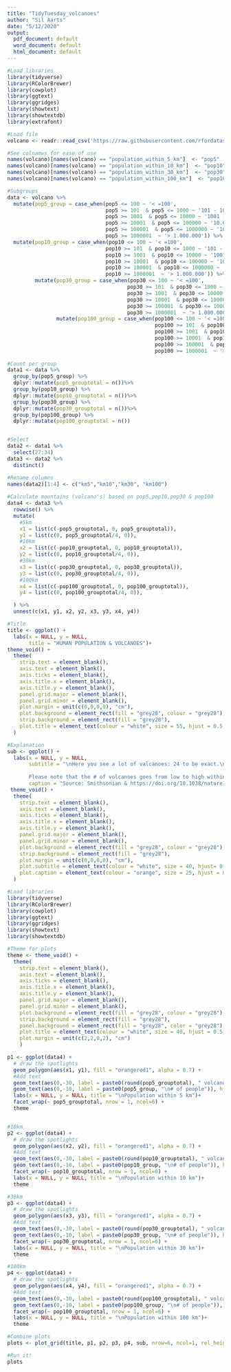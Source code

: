 ```yaml
---
title: "TidyTuesday_volcanoes"
author: "Sil Aarts"
date: "5/12/2020"
output:
  pdf_document: default
  word_document: default
  html_document: default
---
```



```r
#Load libraries
library(tidyverse)
library(RColorBrewer)
library(cowplot)
library(ggtext)
library(ggridges)
library(showtext)
library(showtextdb)
library(extrafont)
```


```r
#Load file
volcano <- readr::read_csv('https://raw.githubusercontent.com/rfordatascience/tidytuesday/master/data/2020/2020-05-12/volcano.csv')

#See colnamws for ease of use 
names(volcano)[names(volcano) == "population_within_5_km"]  <- "pop5" 
names(volcano)[names(volcano) == "population_within_10_km"]  <- "pop10" 
names(volcano)[names(volcano) == "population_within_30_km"]  <- "pop30" 
names(volcano)[names(volcano) == "population_within_100_km"]  <- "pop100"

#Subgroups
data <- volcano %>%
  mutate(pop5_group = case_when(pop5 <= 100 ~ '< =100',
                                pop5 >= 101  & pop5 <= 1000 ~ '101 - 1000',
                                pop5 >= 1001  & pop5 <= 10000 ~ '1001 - 10.000',
                                pop5 >= 10001  & pop5 <= 100000 ~ '10.001 - 100.000',
                                pop5 >= 100001  & pop5 <= 1000000 ~ '100.001 - 1.000.000',
                                pop5 >= 1000001  ~ '> 1.000.000')) %>%
  mutate(pop10_group = case_when(pop10 <= 100 ~ '< =100',
                                pop10 >= 101  & pop10 <= 1000 ~ '101 - 1000',
                                pop10 >= 1001  & pop10 <= 10000 ~ '1001 - 10.000',
                                pop10 >= 10001  & pop10 <= 100000 ~ '10.001 - 100.000',
                                pop10 >= 100001  & pop10 <= 1000000 ~ '100.001 - 1.000.000',
                                pop10 >= 1000001  ~ '> 1.000.000')) %>%
         mutate(pop30_group = case_when(pop30 <= 100 ~ '< =100',
                                       pop30 >= 101  & pop30 <= 1000 ~ '101 - 1000',
                                       pop30 >= 1001  & pop30 <= 10000 ~ '1001 - 10.000',
                                       pop30 >= 10001  & pop30 <= 100000 ~ '10.001 - 100.000',
                                       pop30 >= 100001  & pop30 <= 1000000 ~ '100.001 - 1.000.000',
                                       pop30 >= 1000001  ~ '> 1.000.000')) %>%
                mutate(pop100_group = case_when(pop100 <= 100 ~ '< =100',
                                                pop100 >= 101  & pop100 <= 1000 ~ '101 - 1000',
                                                pop100 >= 1001  & pop100 <= 10000 ~ '1001 - 10.000',
                                                pop100 >= 10001  & pop100 <= 100000 ~ '10.001 - 100.000',
                                                pop100 >= 100001  & pop100 <= 1000000 ~ '100.001 - 1.000.000',
                                                pop100 >= 1000001  ~ '> 1.000.000'))
                       
#Count per group
data1 <- data %>%
  group_by(pop5_group) %>%
  dplyr::mutate(pop5_grouptotal = n())%>%
  group_by(pop10_group) %>%
  dplyr::mutate(pop10_grouptotal = n())%>%
  group_by(pop30_group) %>%
  dplyr::mutate(pop30_grouptotal = n())%>%
  group_by(pop100_group) %>%
  dplyr::mutate(pop100_grouptotal = n())


#Select
data2 <- data1 %>%
  select(27:34)
data3 <- data2 %>%
  distinct()

#Rename columns
names(data2)[1:4] <- c("km5","km10","km30", "km100") 
         
#Calculate mountains (volcano's) based on pop5,pop10,pop30 & pop100
data4 <- data3 %>%
  rowwise() %>% 
  mutate(
    #5km
    x1 = list(c(-pop5_grouptotal, 0, pop5_grouptotal)),
    y1 = list(c(0, pop5_grouptotal/4, 0)),
    #10km
    x2 = list(c(-pop10_grouptotal, 0, pop10_grouptotal)),
    y2 = list(c(0, pop10_grouptotal/4, 0)),
    #30km
    x3 = list(c(-pop30_grouptotal, 0, pop30_grouptotal)),
    y3 = list(c(0, pop30_grouptotal/4, 0)),
    #100km
    x4 = list(c(-pop100_grouptotal, 0, pop100_grouptotal)),
    y4 = list(c(0, pop100_grouptotal/4, 0)),

  ) %>% 
  unnest(c(x1, y1, x2, y2, x3, y3, x4, y4))

#Title
title <- ggplot() +
  labs(x = NULL, y = NULL,
       title = "HUMAN POPULATION & VOLCANOES")+
theme_void() +
  theme(
    strip.text = element_blank(),
    axis.text = element_blank(),
    axis.ticks = element_blank(),
    axis.title.x = element_blank(),
    axis.title.y = element_blank(),
    panel.grid.major = element_blank(),
    panel.grid.minor = element_blank(),
    plot.margin = unit(c(0,0,0,0), "cm"),
    plot.background = element_rect(fill = "grey28", colour = "grey28"),
    strip.background = element_rect(fill = "grey28"),
    plot.title = element_text(colour = "white", size = 55, hjust = 0.5, family = "Georgia", face="bold",margin = margin(30, 0, 0, 0)),
  )

#Explanation
sub <- ggplot() +
  labs(x = NULL, y = NULL,
       subtitle = "\nHere you see a lot of valcanoes: 24 to be exact.\nThe hight of a volcano is a measure of the number of volcanoes.\nHence, a bigger volcano (i.e. triangle) is indicative for a 'higher' number of volcanoes.\nThe volcanoes are divided by population and distance.\nThe population is displayed within 5km, 10km, 30km and 100km of these volcanoes.
       
       Please note that the # of volcanoes goes from low to high within a distance,\nwhich means that the six population levels have a different build-up per distance.",
       caption = "Source: Smithsonian & https://doi.org/10.1038/nature14565 | Plot by @sil_aarts")+
 theme_void() +
  theme(
    strip.text = element_blank(),
    axis.text = element_blank(),
    axis.ticks = element_blank(),
    axis.title.x = element_blank(),
    axis.title.y = element_blank(),
    panel.grid.major = element_blank(),
    panel.grid.minor = element_blank(),
    plot.background = element_rect(fill = "grey28", colour = "grey28"),
    strip.background = element_rect(fill = "grey28"),
    plot.margin = unit(c(0,0,0,0), "cm"),
    plot.subtitle = element_text(colour = "white", size = 40, hjust= 0.5, family = "Georgia", margin = margin(10, 0, 0, 0)),
    plot.caption = element_text(colour = "orange", size = 25, hjust = 0.5, family = "Georgia", margin = margin(20, 0, 20, 0))
  )
```

```r
#Load libraries
library(tidyverse)
library(RColorBrewer)
library(cowplot)
library(ggtext)
library(ggridges)
library(showtext)
library(showtextdb)

#Theme for plots
theme <- theme_void() +
  theme(
    strip.text = element_blank(),
    axis.text = element_blank(),
    axis.ticks = element_blank(),
    axis.title.x = element_blank(),
    axis.title.y = element_blank(),
    panel.grid.major = element_blank(),
    panel.grid.minor = element_blank(),
    plot.background = element_rect(fill = "grey28", colour = "grey28"),
    strip.background = element_rect(fill = "grey28"),
    panel.background = element_rect(fill = "grey28", color = "grey28"),
    plot.title = element_text(colour = "white", size = 40, hjust = 0.5, family = "Georgia"),
    plot.margin = unit(c(2,2,0,2), "cm")
    )

p1 <- ggplot(data4) +
  # draw the spotlights
  geom_polygon(aes(x1, y1), fill = "orangered1", alpha = 0.7) +
  #Add text
  geom_text(aes(0,-30, label = paste0(round(pop5_grouptotal), " volcanoes")), hjust = 0.5,  colour = "orange", size = 10, family="Georgia") +
  geom_text(aes(0,-10, label = paste0(pop5_group, "\n# of people")), hjust = 0.5, colour = "white", size = 10, family="Georgia") +
  labs(x = NULL, y = NULL, title = "\nPopulation within 5 km")+
  facet_wrap(~ pop5_grouptotal, nrow = 1, ncol=6) +
  theme


#10km
p2 <- ggplot(data4) +
  # draw the spotlights
  geom_polygon(aes(x2, y2), fill = "orangered1", alpha = 0.7) +
  #Add text
  geom_text(aes(0,-30, label = paste0(round(pop10_grouptotal), " volcanoes")), hjust = 0.5, colour = "orange", size = 10, family="Georgia") +
  geom_text(aes(0,-10, label = paste0(pop10_group, "\n# of people")), hjust = 0.5, colour = "white", size = 10, family="Georgia") +
  facet_wrap(~ pop10_grouptotal, nrow = 1, ncol=6) +
  labs(x = NULL, y = NULL, title = "\nPopulation within 10 km")+
  theme

#30km
p3 <- ggplot(data4) +
  # draw the spotlights
  geom_polygon(aes(x3, y3), fill = "orangered1", alpha = 0.7) +
  #Add text
  geom_text(aes(0,-30, label = paste0(round(pop30_grouptotal), " volcanoes")), hjust = 0.5, colour = "orange", size = 10, family="Georgia") +
  geom_text(aes(0,-10, label = paste0(pop30_group, "\n# of people")), hjust = 0.5, colour = "white", size = 10, family="Georgia") +
  facet_wrap(~ pop30_grouptotal, nrow = 1, ncol=6) +
  labs(x = NULL, y = NULL, title = "\nPopulation within 30 km")+
  theme

#100km
p4 <- ggplot(data4) +
  # draw the spotlights
  geom_polygon(aes(x4, y4), fill = "orangered1", alpha = 0.7) +
  #Add text
  geom_text(aes(0,-30, label = paste0(round(pop100_grouptotal), " volcanoes")), hjust = 0.5, colour = "orange", size = 10, family="Georgia") +
  geom_text(aes(0,-10, label = paste0(pop100_group, "\n# of people")), hjust = 0.5, colour = "white", size = 10, family="Georgia") +
  facet_wrap(~ pop100_grouptotal, nrow = 1, ncol=6) +
  labs(x = NULL, y = NULL, title = "\nPopulation within 100 km")+
  theme

```


```r
#Combine plots
plots <- plot_grid(title, p1, p2, p3, p4, sub, nrow=6, ncol=1, rel_heights = c(1,8,7,7,8,6), rel_widths = c(7,7,7,7,7,7))

#Run it!
plots
```


